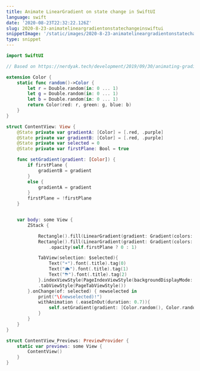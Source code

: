 ```yaml
---
title: Animate LinearGradient on state change in SwiftUI
language: swift
date: '2020-08-23T22:32:22.126Z'
slug: 2020-8-23-animatelineargradientonstatechangeinswiftui
snippetImage: '/static/images/2020-8-23-animatelineargradientonstatechangeinswiftui.png'
type: snippet
---
```


```swift snippet
import SwiftUI

// Based on https://nerdyak.tech/development/2019/09/30/animating-gradients-swiftui.html

extension Color {
    static func random()->Color {
        let r = Double.random(in: 0 ... 1)
        let g = Double.random(in: 0 ... 1)
        let b = Double.random(in: 0 ... 1)
        return Color(red: r, green: g, blue: b)
    }
}

struct ContentView: View {
    @State private var gradientA: [Color] = [.red, .purple]
    @State private var gradientB: [Color] = [.red, .purple]
    @State private var selected = 0
    @State private var firstPlane: Bool = true

    func setGradient(gradient: [Color]) {
        if firstPlane {
            gradientB = gradient
        }
        else {
            gradientA = gradient
        }
        firstPlane = !firstPlane
    }


    var body: some View {
        ZStack {

            Rectangle().fill(LinearGradient(gradient: Gradient(colors: self.gradientA), startPoint: .topLeading, endPoint: .bottomLeading)).edgesIgnoringSafeArea(.all)
            Rectangle().fill(LinearGradient(gradient: Gradient(colors: self.gradientB), startPoint: .topLeading, endPoint: .bottomLeading)).edgesIgnoringSafeArea(.all)
                .opacity(self.firstPlane ? 0 : 1)

            TabView(selection: $selected){
                Text("☀️").font(.title).tag(0)
                Text("🌦").font(.title).tag(1)
                Text("⛈").font(.title).tag(2)
            }.indexViewStyle(PageIndexViewStyle(backgroundDisplayMode: .always))
            .tabViewStyle(PageTabViewStyle())
        }.onChange(of: selected) { newselected in
            print("\(newselected)!")
            withAnimation (.easeInOut(duration: 0.7)){
                self.setGradient(gradient: [Color.random(), Color.random()])
            }
        }
    }
}

struct ContentView_Previews: PreviewProvider {
    static var previews: some View {
        ContentView()
    }
}
```
